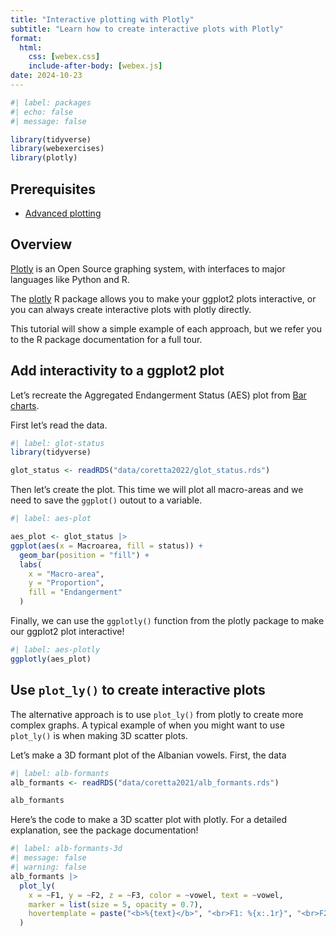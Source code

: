 ```yaml
---
title: "Interactive plotting with Plotly"
subtitle: "Learn how to create interactive plots with Plotly"
format: 
  html:
    css: [webex.css]
    include-after-body: [webex.js]
date: 2024-10-23
---
```


```r
#| label: packages
#| echo: false
#| message: false

library(tidyverse)
library(webexercises)
library(plotly)
```

::: callout-warning
## Prerequisites

- [Advanced plotting](plot-advanced.qmd)

:::

## Overview

[Plotly](https://plotly.com) is an Open Source graphing system, with interfaces to major languages like Python and R.

The [plotly](https://plotly.com/r/) R package allows you to make your ggplot2 plots interactive, or you can always create interactive plots with plotly directly.

This tutorial will show a simple example of each approach, but we refer you to the R package documentation for a full tour.

## Add interactivity to a ggplot2 plot

Let's recreate the Aggregated Endangerment Status (AES) plot from [Bar charts](bar-charts.qmd).

First let's read the data.

```r
#| label: glot-status
library(tidyverse)

glot_status <- readRDS("data/coretta2022/glot_status.rds")
```

Then let's create the plot. This time we will plot all macro-areas and we need to save the `ggplot()` outout to a variable.

```r
#| label: aes-plot

aes_plot <- glot_status |>
ggplot(aes(x = Macroarea, fill = status)) +
  geom_bar(position = "fill") +
  labs(
    x = "Macro-area",
    y = "Proportion",
    fill = "Endangerment"
  )
```

Finally, we can use the `ggplotly()` function from the plotly package to make our ggplot2 plot interactive!

```r
#| label: aes-plotly
ggplotly(aes_plot)
```

## Use `plot_ly()` to create interactive plots

The alternative approach is to use `plot_ly()` from plotly to create more complex graphs. A typical example of when you might want to use `plot_ly()` is when making 3D scatter plots.

Let's make a 3D formant plot of the Albanian vowels. First, the data

```r
#| label: alb-formants
alb_formants <- readRDS("data/coretta2021/alb_formants.rds")

alb_formants
```

Here's the code to make a 3D scatter plot with plotly. For a detailed explanation, see the package documentation!

```r
#| label: alb-formants-3d
#| message: false
#| warning: false
alb_formants |> 
  plot_ly(
    x = ~F1, y = ~F2, z = ~F3, color = ~vowel, text = ~vowel,
    marker = list(size = 5, opacity = 0.7),
    hovertemplate = paste("<b>%{text}</b>", "<br>F1: %{x:.1r}", "<br>F2: %{y:.1r}", "<br>F3: %{z:.1r}")
  )
```

